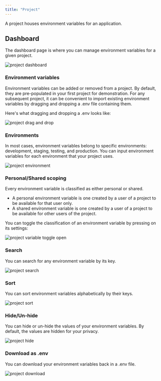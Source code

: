```yaml
---
title: "Project"
---
```


A project houses environment variables for an application.

## Dashboard

The dashboard page is where you can manage environment variables for a given project.

![project dashboard](../../images/dashboard.png)

### Environment variables

Environment variables can be added or removed from a project. By default, they are pre-populated in your first project for demonstration. For any subsequent project, it can be convenient to import existing environment variables by dragging and dropping a .env file containing them.

Here's what dragging and dropping a .env looks like:

![project drag and drop](../../images/project-drag-drop.png)

### Environments

In most cases, environment variables belong to specific environments: development, staging, testing, and production. You can input environment variables for each environment that your project uses.

![project environment](../../images/project-environment.png)

### Personal/Shared scoping

Every environment variable is classified as either personal or shared.

- A personal environment variable is one created by a user of a project to be available for that user only.
- A shared environment variable is one created by a user of a project to be available for other users of the project.

You can toggle the classification of an environment variable by pressing on its settings:

![project variable toggle open](../../images/project-envar-toggle-open.png)

### Search

You can search for any environment variable by its key.

![project search](../../images/project-search.png)

### Sort

You can sort environment variables alphabetically by their keys.

![project sort](../../images/project-sort.png)

### Hide/Un-hide

You can hide or un-hide the values of your environment variables. By default, the values are hidden for your privacy.

![project hide](../../images/project-hide.png)

### Download as .env

You can download your environment variables back in a .env file.

![project download](../../images/project-download.png)
